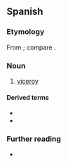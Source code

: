 {{also|Virrey}}

==Spanish==

===Etymology===
From {{m|es|rey||king}}; compare {{cog|fr|vice-roi}}.

===Noun===
{{es-noun|m|f=virreina}}

# [[viceroy]]

====Derived terms====
* {{l|es|virreinato}}
* {{l|es|virreinal}}

===Further reading===
* {{R:DRAE 2001}}

{{C|es|Heads of state}}